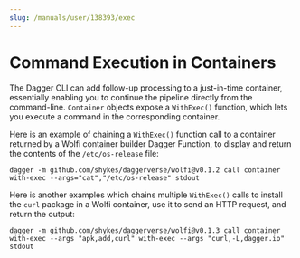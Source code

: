 ```yaml
---
slug: /manuals/user/138393/exec
---
```


# Command Execution in Containers

The Dagger CLI can add follow-up processing to a just-in-time container, essentially enabling you to continue the pipeline directly from the command-line. `Container` objects expose a `WithExec()` function, which lets you execute a command in the corresponding container.

Here is an example of chaining a `WithExec()` function call to a container returned by a Wolfi container builder Dagger Function, to display and return the contents of the `/etc/os-release` file:

```shell
dagger -m github.com/shykes/daggerverse/wolfi@v0.1.2 call container with-exec --args="cat","/etc/os-release" stdout
```

Here is another examples which chains multiple `WithExec()` calls to install the `curl` package in a Wolfi container, use it to send an HTTP request, and return the output:

```shell
dagger -m github.com/shykes/daggerverse/wolfi@v0.1.3 call container with-exec --args "apk,add,curl" with-exec --args "curl,-L,dagger.io" stdout
```
